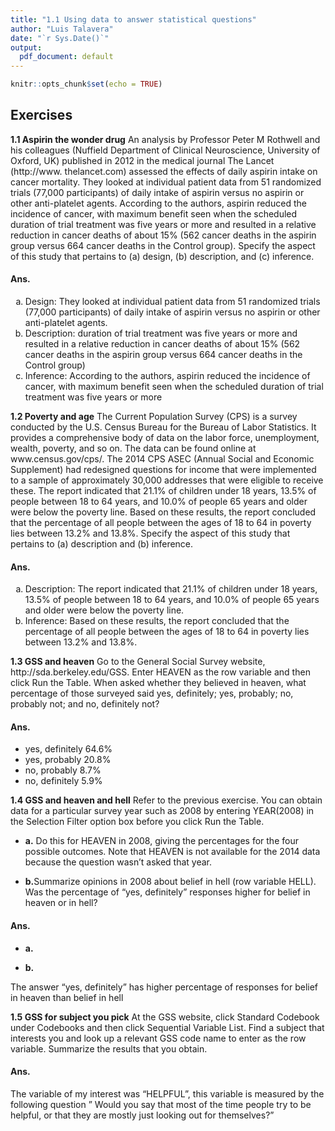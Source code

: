 ---
title: "1.1 Using data to answer statistical questions"
author: "Luis Talavera"
date: "`r Sys.Date()`"
output:
  pdf_document: default
---

```{r setup, include=FALSE}
knitr::opts_chunk$set(echo = TRUE)
```

## Exercises
**1.1 Aspirin the wonder drug** An analysis by Professor Peter
M Rothwell and his colleagues (Nuffield Department of
Clinical Neuroscience, University of Oxford, UK) published
in 2012 in the medical journal The Lancet (http://www.
thelancet.com) assessed the effects of daily aspirin intake
on cancer mortality. They looked at individual patient data
from 51 randomized trials (77,000 participants) of daily intake of aspirin versus no aspirin or other anti-platelet agents.
According to the authors, aspirin reduced the incidence of
cancer, with maximum benefit seen when the scheduled duration of trial treatment was five years or more and resulted
in a relative reduction in cancer deaths of about 15% (562  cancer deaths in the aspirin group versus 664 cancer deaths in the Control group). Specify the aspect of this study that pertains to (a) design, (b) description, and (c) inference.

#### Ans. 
  a. Design: They looked at individual patient data
from 51 randomized trials (77,000 participants) of daily intake of aspirin versus no aspirin or other anti-platelet agents.
  b.  Description: duration of trial treatment was five years or more and resulted
in a relative reduction in cancer deaths of about 15% (562  cancer deaths in the aspirin group versus 664 cancer deaths in the Control group)
  c. Inference: According to the authors, aspirin reduced the incidence of
cancer, with maximum benefit seen when the scheduled duration of trial treatment was five years or more

**1.2 Poverty and age** The Current Population Survey (CPS)
is a survey conducted by the U.S. Census Bureau for the
Bureau of Labor Statistics. It provides a comprehensive
body of data on the labor force, unemployment, wealth,
poverty, and so on. The data can be found online at
www.census.gov/cps/. The 2014 CPS ASEC (Annual
Social and Economic Supplement) had redesigned questions for income that were implemented to a sample of
approximately 30,000 addresses that were eligible to
receive these. The report indicated that 21.1% of children under 18 years, 13.5% of people between 18 to 64
years, and 10.0% of people 65 years and older were below the poverty line. Based on these results, the report
concluded that the percentage of all people between
the ages of 18 to 64 in poverty lies between 13.2% and 13.8%. Specify the aspect of this study that pertains to (a) description and (b) inference.

#### Ans.
  a. Description: The report indicated that 21.1% of children under 18 years, 13.5% of people between 18 to
     64 years, and 10.0% of people 65 years and older were below the poverty line.
  b. Inference: Based on these results, the report concluded that the percentage of all people between
     the ages of 18 to 64 in poverty lies between 13.2% and 13.8%.
     
**1.3 GSS and heaven** Go to the General Social Survey
website, http://sda.berkeley.edu/GSS. Enter HEAVEN
as the row variable and then click Run the Table. When
asked whether they believed in heaven, what percentage
of those surveyed said yes, definitely; yes, probably; no,
probably not; and no, definitely not?

#### Ans.
  - yes, definitely 64.6%
  - yes, probably 20.8%
  - no, probably 8.7%
  - no, definitely 5.9%
  
```{=latex}
\begin{figure}[h!]
  \centering
  \includegraphics[width=0.5\textwidth]{"./do_you_believe_in_heaven.png"}
  \vspace{-0.5cm}
  \caption{Do you believe in. . . c. Heaven?}
  \label{fig:Do you believe in. . . c. Heaven?}
\end{figure}
```


**1.4 GSS and heaven and hell** Refer to the previous
exercise. You can obtain data for a particular survey
year such as 2008 by entering YEAR(2008) in the
Selection Filter option box before you click Run
the Table.

- **a.** Do this for HEAVEN in 2008, giving the percentages
for the four possible outcomes. Note that HEAVEN
is not available for the 2014 data because the question
wasn’t asked that year.

- **b.**Summarize opinions in 2008 about belief in hell (row
variable HELL). Was the percentage of “yes, definitely”
responses higher for belief in heaven or in hell?


```{=latex}
\pagebreak
```
#### Ans.
- **a.** 

```{=latex}
\begin{figure}[h!]
  \centering
  \includegraphics[width=0.5\textwidth]{"./do_you_believe_in_heaven_2008.png"}
  \vspace{-0.5cm}
  \caption{Do you believe in. . . c. Heaven? 2008}
  \label{fig:Do you believe in. . . c. Heaven? 2008}
\end{figure}
```

- **b.**

```{=latex}
\begin{figure}[h!]
  \centering
  \includegraphics[width=0.5\textwidth]{"./do_you_believe_in_hell_2008.png"}
  \vspace{-0.5cm}
  \caption{Do you believe in. . . c. hell? 2008}
  \label{fig:Do you believe in. . . c. hell? 2008}
\end{figure}
```
  
  The answer "yes, definitely" has higher percentage of responses for belief in heaven than belief in hell
  
**1.5 GSS for subject you pick** At the GSS website, click
Standard Codebook under Codebooks and then
click Sequential Variable List. Find a subject that
 interests you and look up a relevant GSS code name
to enter as the row variable. Summarize the results that
you obtain.

#### Ans.
The variable of my interest was "HELPFUL", this variable is measured by the following question " Would you say that most of the time people try to be 
helpful, or that they are mostly just looking out for 
themselves?"

```{=latex}
\begin{figure}[p]
  \centering
  \includegraphics[width=0.47\textwidth,height=0.47\textheight]{"./helpful.png"}
  \caption{HELPFUL summarize}
  \label{fig:HELPFUL summarize}
  \vspace{128in}
\end{figure}
```